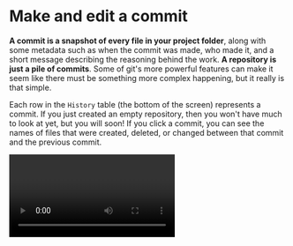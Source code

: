 
# Make and edit a commit

**A commit is a snapshot of every file in your project folder**, along with some metadata such as when the commit was made, who made it, and a short message describing the reasoning behind the work. **A repository is just a pile of commits**. Some of git's more powerful features can make it seem like there must be something more complex happening, but it really is that simple.

Each row in the `History` table (the bottom of the screen) represents a commit. If you just created an empty repository, then you won't have much to look at yet, but you will soon! If you click a commit, you can see the names of files that were created, deleted, or changed between that commit and the previous commit.

<Video mp4="intro/commit/commit-browse-commits.mp4"/>

If you click one of the changed files, you can see the actual contents of the file and how it changed.

<Video mp4="intro/commit/commit-browse-files.mp4"/>

You can also see metadata about who made the commit, when, and why.

<Video mp4="intro/commit/commit-who-when-what-why.mp4"/>

If you double-click a commit, it will open the snapshot as a folder, so that you can see exactly what the project folder looked like when the snapshot was taken.

<Video mp4="intro/commit/commit-open-folder.mp4"/>

Now you're going to make your own commit. In the list of commits at the bottom, there is always a special row for something called the "working copy", often abbreviated "WC". **The working copy is a draft of the next commit you're going to make**. If you're looking at the working copy, then this button will say `Commit`. If it doesn't say `Commit`, then it will say `Go to WC`, and if you click it, it will take you to the working copy.

<Video mp4="intro/commit/commit-goto-wc.mp4"/>

Once you're at the working copy, the `Changed files` section will show you which files you have modified in your project directory. To make sure that it is up-to-date, you can hit the refresh button. To make a commit, all you need to do is check the box for which files you'd like to commit, and type in a commit message which explains the reasoning behind your changes.

<Video mp4="intro/commit/commit-make.mp4"/>

## Edit your commit

Pedants will tell you that it's impossible to edit a commit. Pedantically speaking that is true - however, you _can_ make a brand new commit with the same snapshot of files but a different commit message, which sure feels a lot like an edit. Right-click a commit and select `Edit metadata` to do this.

<Video mp4="intro/commit/commit-edit.mp4"/>

There are some rules about when you should and shouldn't change commits in this way, which luckily will turn out to be obvious when you understand git a little more. For now, pretend that you can only change your most recent commit. If you stick with us for a little longer then you'll understand fully when you can and can't "change" a commit.

## Set your username

Every time you make a commit, it will be tagged with your name and email. That way when you share your commits, your colleagues will be able to know who to contact if they'd like to discuss a particular change. You only have to set your username once, and it will be set for all the commits you make to every repository.

Click the command console <Image src="commit/command-console.png" alt="command console icon" className="inline m-0" />, then select `Config library`. Once that is open, select `Git` from the tree at left and type in your name and email in the **Committer** box.

<Video mp4="intro/commit/commit-set-username.mp4"/>

Now that you know your way around commits, we can take a look at [branches](/branches/how-do-branches-work).
